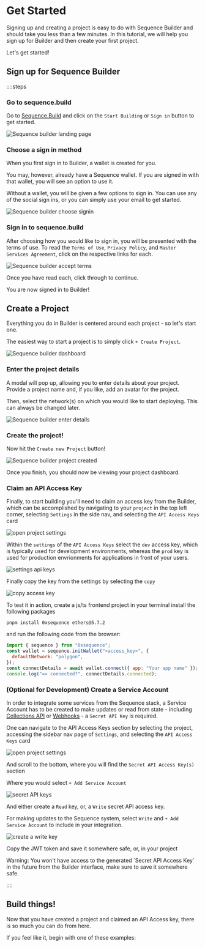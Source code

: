 
# Get Started

Signing up and creating a project is easy to do with Sequence Builder and should take you less than a few minutes. In this tutorial, we will help you sign up for Builder and then create your first project.

Let's get started!

## Sign up for Sequence Builder

::::steps

### Go to sequence.build

Go to [Sequence.Build](https://sequence.build/) and click on the `Start Building` or `Sign in` button to get started.

![Sequence builder landing page](/img/builder/builder_landing_page_signup_project.png)

### Choose a sign in method

When you first sign in to Builder, a wallet is created for you.

You may, however, already have a Sequence wallet. If you are signed in with that wallet, you will see an option to use it.

Without a wallet, you will be given a few options to sign in. You can use any of the social sign ins, or you can simply use your email to get started.

![Sequence builder choose signin](/img/builder/builder_choose_signin_signup_project.png)

### Sign in to sequence.build

After choosing how you would like to sign in, you will be presented with the terms of use. To read the `Terms of Use`, `Privacy Policy`, and `Master Services Agreement`, click on the respective links for each.

![Sequence builder accept terms](/img/builder/builder_accept_terms_signup_project.png)

Once you have read each, click through to continue.

You are now signed in to Builder!

## Create a Project

Everything you do in Builder is centered around each project - so let's start one.

The easiest way to start a project is to simply click `+ Create Project`.

![Sequence builder dashboard](/img/builder/builder_dashboard_signup_project.png)

### Enter the project details

A modal will pop up, allowing you to enter details about your project. Provide a project name and, if you like, add an avatar for the project.

Then, select the network(s) on which you would like to start deploying. This can always be changed later.

![Sequence builder enter details](/img/builder/builder_enter_details_signup_project.png)

### Create the project!

Now hit the `Create new Project` button!

![Sequence builder project created](/img/builder/builder_project_created_signup_project.png)

Once you finish, you should now be viewing your project dashboard.

### Claim an API Access Key

Finally, to start building you'll need to claim an access key from the Builder, which can be accomplished by navigating to your `project` in the top left corner, selecting `Settings` in the side nav, and selecting the `API Access Keys` card

![open project settings](/img/builder/builder_open_access_key_settings.png)

Within the `settings` of the `API Access Keys` select the `dev` access key, which is typically used for development environments, whereas the `prod` key is used for production envrionments for applications in front of your users.

![settings api keys](/img/builder/builder_settings_api_keys.png)

Finally copy the key from the settings by selecting the `copy`

![copy access key](/img/builder/builder_settings_copy_key.png)

To test it in action, create a js/ts frontend project in your terminal install the following packages

```shell
pnpm install 0xsequence ethers@5.7.2
```

and run the following code from the browser:

```js
import { sequence } from "0xsequence";
const wallet = sequence.initWallet("<access_key>", {
  defaultNetwork: "polygon",
});
const connectDetails = await wallet.connect({ app: "Your app name" });
console.log("=> connected?", connectDetails.connected);
```

### (Optional for Development) Create a Service Account

In order to integrate some services from the Sequence stack, a Service Account has to be created to make updates or read from state - including [Collections API](/guides/metadata-guide) or [Webhooks](/api/indexer/examples/webhook-listener) - a `Secret API Key` is required.

One can navigate to the API Access Keys section by selecting the project, accessing the sidebar nav page of `Settings`, and selecting the `API Access Keys` card

![open project settings](/img/builder/builder_open_access_key_settings.png)

And scroll to the bottom, where you will find the `Secret API Access Key(s)` section 

Where you would select `+ Add Service Account`

![secret API keys](/img/builder/builder_service_accounts_create_secret_api_key.png)

And either create a `Read` key, or, a `Write` secret API access key. 

For making updates to the Sequence system, select `Write` and `+ Add Service Account` to include in your integration.

![create a write key](/img/builder/builder_service_accounts_create_write_key.png)

Copy the JWT token and save it somewhere safe, or, in your project 

<Callout type="warning">
  Warning: You won't have access to the generated `Secret API Access Key` in the future from the Builder interface, make sure to save it somewhere safe.
</Callout>

::::

## Build things!

Now that you have created a project and claimed an API Access key, there is so much you can do from here.

If you feel like it, begin with one of these examples:

<CardGrid>
  <Card
    title="Query a Wallet Balance"
    description="Use the Industry's fastest Indexer to query a wallet balance"
    icon="💰"
    link="/api/indexer"
  />
  <Card
    title="Deploy an Item Collectible"
    description="Use the ERC1155 standard and Sequence Builder to deploy a collectible"
    icon="🏗️"
    link="/solutions/collectibles/contracts/01-deploy-an-item-collection"
  />
  <Card
    title="Build a Custom Marketplace"
    description="Provide trading market functionality to your users in a custom marketplace"
    icon="🛍️"
    link="/guides/templates/template-marketplace-api"
  />
</CardGrid>
